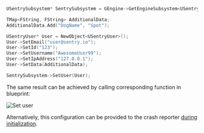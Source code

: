 ```cpp
USentrySubsystem* SentrySubsystem = GEngine->GetEngineSubsystem<USentrySubsystem>();

TMap<FString, FString> AdditionalData;
AdditionalData.Add("DogName", "Spot");

USentryUser* User = NewObject<USentryUser>();
User->SetEmail("user@sentry.io");
User->SetId("123");
User->SetUsername("AwesomeUser99");
User->SetIpAddress("127.0.0.1");
User->SetData(AdditionalData);

SentrySubsystem->SetUser(User);
```

The same result can be achieved by calling corresponding function in blueprint:

![Set user](unreal_set_user.png)

Alternatively, this configuration can be provided to the crash reporter [during initialization](/platforms/unreal/configuration/setup-crashreporter/#configure-attributes).
